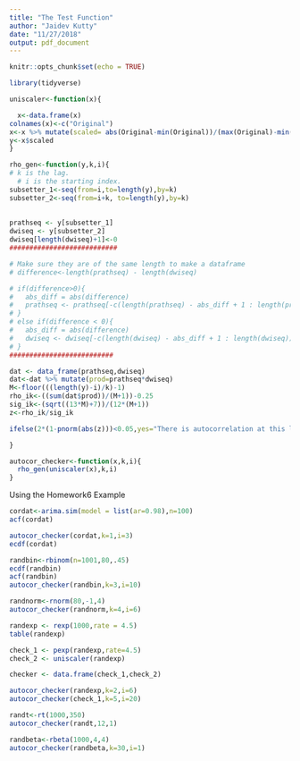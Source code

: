 ```yaml
---
title: "The Test Function"
author: "Jaidev Kutty"
date: "11/27/2018"
output: pdf_document
---
```


```r
knitr::opts_chunk$set(echo = TRUE)

library(tidyverse)
```



```r
uniscaler<-function(x){

  x<-data.frame(x)
colnames(x)<-c("Original")
x<-x %>% mutate(scaled= abs(Original-min(Original))/(max(Original)-min(Original)))
y<-x$scaled
}
```



```r

rho_gen<-function(y,k,i){
# k is the lag.
  # i is the starting index.
subsetter_1<-seq(from=i,to=length(y),by=k)  
subsetter_2<-seq(from=i+k, to=length(y),by=k)
 
  
prathseq <- y[subsetter_1]
dwiseq <- y[subsetter_2]
dwiseq[length(dwiseq)+1]<-0
###########################

# Make sure they are of the same length to make a dataframe
# difference<-length(prathseq) - length(dwiseq) 

# if(difference>0){
#   abs_diff = abs(difference)
#   prathseq <- prathseq[-c(length(prathseq) - abs_diff + 1 : length(prathseq))]
# }
# else if(difference < 0){
#   abs_diff = abs(difference)
#   dwiseq <- dwiseq[-c(length(dwiseq) - abs_diff + 1 : length(dwiseq))]
# }
##########################

dat <- data_frame(prathseq,dwiseq)
dat<-dat %>% mutate(prod=prathseq*dwiseq)
M<-floor(((length(y)-i)/k)-1)
rho_ik<-((sum(dat$prod))/(M+1))-0.25
sig_ik<-(sqrt((13*M)+7))/(12*(M+1))
z<-rho_ik/sig_ik

ifelse(2*(1-pnorm(abs(z)))<0.05,yes="There is autocorrelation at this lag",no="There is no autocorrelation at this lag")

}
```




```r
autocor_checker<-function(x,k,i){
  rho_gen(uniscaler(x),k,i)  
}

```

Using the Homework6 Example
```r
cordat<-arima.sim(model = list(ar=0.98),n=100)
acf(cordat)
```

```r
autocor_checker(cordat,k=1,i=3)
ecdf(cordat)
```


```r
randbin<-rbinom(n=1001,80,.45)
ecdf(randbin)
acf(randbin)
autocor_checker(randbin,k=3,i=10)
```

```r
randnorm<-rnorm(80,-1,4)
autocor_checker(randnorm,k=4,i=6)
```

```r
randexp <- rexp(1000,rate = 4.5)
table(randexp)

check_1 <- pexp(randexp,rate=4.5)
check_2 <- uniscaler(randexp)

checker <- data.frame(check_1,check_2)

autocor_checker(randexp,k=2,i=6)
autocor_checker(check_1,k=5,i=20)
```

```r
randt<-rt(1000,350)
autocor_checker(randt,12,1)
```

```r
randbeta<-rbeta(1000,4,4)
autocor_checker(randbeta,k=30,i=1)
```

